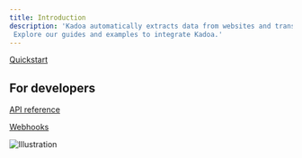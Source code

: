 ```yaml
---
title: Introduction
description: 'Kadoa automatically extracts data from websites and transforms it into your desired format.
 Explore our guides and examples to integrate Kadoa.'
---
```



[Quickstart](/docs/quickstart)

## For developers
[API reference](/api-reference/introduction)

[Webhooks](/api-reference/webhook-management/subscribe-to-webhook-events)


![Illustration](/images/priority-support.svg)
